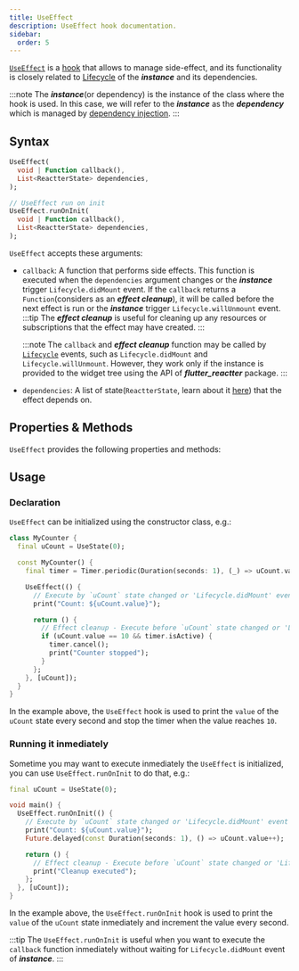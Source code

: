 ```yaml
---
title: UseEffect
description: UseEffect hook documentation.
sidebar:
  order: 5
---
```



<HT><a href="https://pub.dev/documentation/reactter/latest/reactter/UseEffect-class.html" target="_blank">`UseEffect`</a></HT> is a [hook](https://pub.dev/documentation/reactter/latest/reactter/ReactterHook-class.html) that allows to manage side-effect, and its functionality is closely related to <HT>[Lifecycle](/reactter/core_concepts/lifecycle)</HT> of the _**instance**_ and its dependencies.

:::note
The _**instance**_(or dependency) is the instance of the class where the hook is used.
In this case, we will refer to the _**instance**_ as the _**dependency**_ which is managed by [dependency injection](/reactter/core_concepts/dependency_injection).
:::

## Syntax

```dart showLineNumbers=false
UseEffect(
  void | Function callback(),
  List<ReactterState> dependencies,
);

// UseEffect run on init
UseEffect.runOnInit(
  void | Function callback(),
  List<ReactterState> dependencies,
);
```

<HT>`UseEffect`</HT> accepts these arguments:

- <HM>`callback`</HM>: A function that performs side effects. This function is executed when the `dependencies` argument changes or the _**instance**_ trigger <HE>`Lifecycle.didMount`</HE> event.
  If the `callback` returns a <HT>`Function`</HT>(considers as an _**effect cleanup**_), it will be called before the next effect is run or the _**instance**_ trigger <HE>`Lifecycle.willUnmount`</HE> event.
  :::tip
  The _**effect cleanup**_ is useful for cleaning up any resources or subscriptions that the effect may have created.
  :::

  :::note
  The <HM>`callback`</HM> and _**effect cleanup**_ function may be called by <HT>[`Lifecycle`](/reactter/core_concepts/lifecycle)</HT> events, such as <HE>`Lifecycle.didMount`</HE> and <HE>`Lifecycle.willUnmount`</HE>. However, they work only if the instance is provided to the widget tree using the API of _**flutter_reactter**_ package.
  :::
- `dependencies`: A list of state(<HT>`ReactterState`</HT>, learn about it [here](/reactter/core_concepts/state_management/#state)) that the effect depends on.

## Properties & Methods

<HT>`UseEffect`</HT> provides the following properties and methods:

<StateMethodsLite/>

## Usage

### Declaration

<HT>`UseEffect`</HT> can be initialized using the constructor class, e.g.:

```dart collapse={1-6, 19-21} "UseEffect" "timer" /(uCount)(?!\u0060)/
class MyCounter {
  final uCount = UseState(0);

  const MyCounter() {
    final timer = Timer.periodic(Duration(seconds: 1), (_) => uCount.value++);

    UseEffect(() {
      // Execute by `uCount` state changed or 'Lifecycle.didMount' event
      print("Count: ${uCount.value}");

      return () {
        // Effect cleanup - Execute before `uCount` state changed or 'Lifecycle.willUnmount' event
        if (uCount.value == 10 && timer.isActive) {
          timer.cancel();
          print("Counter stopped");
        }
      };
    }, [uCount]);
  }
}
```

In the example above, the <HT>`UseEffect`</HT> hook is used to print the `value` of the `uCount` state every second and stop the timer when the value reaches <HN>`10`</HN>.

### Running it inmediately

Sometime you may want to execute inmediately the <HT>`UseEffect`</HT> is initialized, you can use <HM>`UseEffect.runOnInit`</HM> to do that, e.g.:

```dart collapse={1-3, 14-14} "UseEffect.runOnInit" /(uCount)(?!\u0060)/
final uCount = UseState(0);

void main() {
  UseEffect.runOnInit(() {
    // Execute by `uCount` state changed or 'Lifecycle.didMount' event
    print("Count: ${uCount.value}");
    Future.delayed(const Duration(seconds: 1), () => uCount.value++);

    return () {
      // Effect cleanup - Execute before `uCount` state changed or 'Lifecycle.willUnmount' event
      print("Cleanup executed");
    };
  }, [uCount]);
}
```

In the example above, the <HT>`UseEffect.runOnInit`</HT> hook is used to print the `value` of the `uCount` state inmediately and increment the value every second.

:::tip
The <HM>`UseEffect.runOnInit`</HM> is useful when you want to execute the `callback` function inmediately without waiting for <HE>`Lifecycle.didMount`</HE> event of _**instance**_.
:::